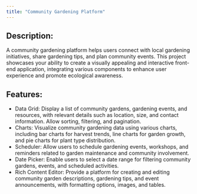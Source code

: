 ```yaml
---
title: "Community Gardening Platform"
---
```


## Description:
A community gardening platform helps users connect with local gardening initiatives, share gardening tips, and plan community events. This project showcases your ability to create a visually appealing and interactive front-end application, integrating various components to enhance user experience and promote ecological awareness.

## Features:

- Data Grid: Display a list of community gardens, gardening events, and resources, with relevant details such as location, size, and contact information. Allow sorting, filtering, and pagination.
- Charts: Visualize community gardening data using various charts, including bar charts for harvest trends, line charts for garden growth, and pie charts for plant type distribution.
- Scheduler: Allow users to schedule gardening events, workshops, and reminders related to garden maintenance and community involvement.
- Date Picker: Enable users to select a date range for filtering community gardens, events, and scheduled activities.
- Rich Content Editor: Provide a platform for creating and editing community garden descriptions, gardening tips, and event announcements, with formatting options, images, and tables.